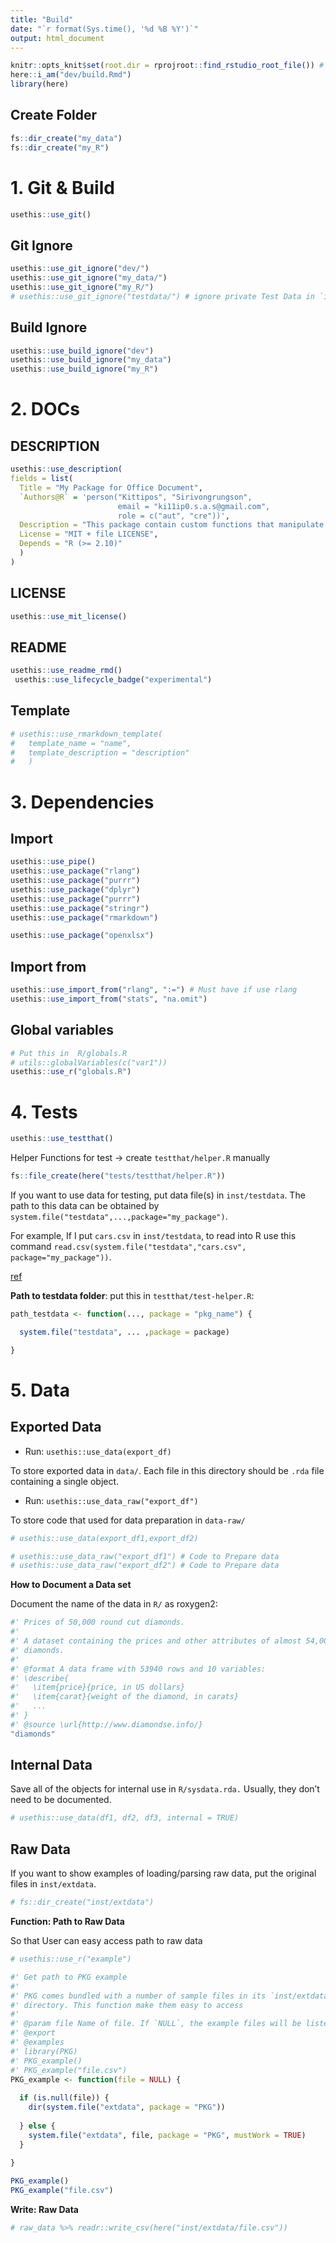 ```yaml
---
title: "Build"
date: "`r format(Sys.time(), '%d %B %Y')`"
output: html_document
---
```


```r
knitr::opts_knit$set(root.dir = rprojroot::find_rstudio_root_file()) # Set WD to Root
here::i_am("dev/build.Rmd")
library(here)

```

## Create Folder

```r
fs::dir_create("my_data")
fs::dir_create("my_R")
```


# 1. Git & Build

```r
usethis::use_git()
```

## Git Ignore

```r
usethis::use_git_ignore("dev/")
usethis::use_git_ignore("my_data/")
usethis::use_git_ignore("my_R/")
# usethis::use_git_ignore("testdata/") # ignore private Test Data in `inst/testdata`
```

## Build Ignore

```r
usethis::use_build_ignore("dev")
usethis::use_build_ignore("my_data")
usethis::use_build_ignore("my_R")
```

# 2. DOCs


## DESCRIPTION

```r
usethis::use_description(
fields = list(
  Title = "My Package for Office Document",
  `Authors@R` = 'person("Kittipos", "Sirivongrungson", 
                        email = "ki11ip0.s.a.s@gmail.com", 
                        role = c("aut", "cre"))',
  Description = "This package contain custom functions that manipulate office document files such as Excel, MS Word, MS Powerpoint, etc.",
  License = "MIT + file LICENSE",
  Depends = "R (>= 2.10)"
  )
)
```


## LICENSE

```r
usethis::use_mit_license()
```

## README

```r
usethis::use_readme_rmd()
 usethis::use_lifecycle_badge("experimental")
```


## Template

```r
# usethis::use_rmarkdown_template(
#   template_name = "name",
#   template_description = "description"
#   )
```


# 3. Dependencies

## Import

```r
usethis::use_pipe()
usethis::use_package("rlang")
usethis::use_package("purrr")
usethis::use_package("dplyr")
usethis::use_package("purrr")
usethis::use_package("stringr")
usethis::use_package("rmarkdown")

usethis::use_package("openxlsx")
```


## Import from

```r
usethis::use_import_from("rlang", ":=") # Must have if use rlang
usethis::use_import_from("stats", "na.omit")
```

## Global variables


```r
# Put this in  R/globals.R
# utils::globalVariables(c("var1"))
usethis::use_r("globals.R")
```

# 4. Tests

```r
usethis::use_testthat()
```

Helper Functions for test -> create `testthat/helper.R` manually

```r
fs::file_create(here("tests/testthat/helper.R"))
```


If you want to use data for testing, put data file(s) in `inst/testdata`.
The path to this data can be obtained by `system.file("testdata",...,package="my_package")`.

For example, If I put `cars.csv` in `inst/testdata`, to read into R use this command `read.csv(system.file("testdata","cars.csv", package="my_package"))`.

[ref](https://stackoverflow.com/questions/32328802/where-should-i-put-data-for-automated-tests-with-testthat)


**Path to testdata folder**: put this in `testthat/test-helper.R`:

```r
path_testdata <- function(..., package = "pkg_name") {

  system.file("testdata", ... ,package = package)

}
```


# 5. Data

## Exported Data

-   Run: `usethis::use_data(export_df)`

To store exported data in `data/`. 
Each file in this directory should be `.rda` file containing a single object.

-   Run: `usethis::use_data_raw("export_df")`

To store code that used for data preparation in `data-raw/` 


```r
# usethis::use_data(export_df1,export_df2) 

# usethis::use_data_raw("export_df1") # Code to Prepare data
# usethis::use_data_raw("export_df2") # Code to Prepare data
```

**How to Document a Data set**

Document the name of the data in `R/` as roxygen2:

```r
#' Prices of 50,000 round cut diamonds.
#'
#' A dataset containing the prices and other attributes of almost 54,000
#' diamonds.
#'
#' @format A data frame with 53940 rows and 10 variables:
#' \describe{
#'   \item{price}{price, in US dollars}
#'   \item{carat}{weight of the diamond, in carats}
#'   ...
#' }
#' @source \url{http://www.diamondse.info/}
"diamonds"
```




## Internal Data

Save all of the objects for internal use in `R/sysdata.rda.`
Usually, they don’t need to be documented.

```r
# usethis::use_data(df1, df2, df3, internal = TRUE)
```

## Raw Data

If you want to show examples of loading/parsing raw data, put the original files in `inst/extdata`.

```r
# fs::dir_create("inst/extdata")
```

**Function: Path to Raw Data**

So that User can easy access path to raw data

```r
# usethis::use_r("example") 
```

```r
#' Get path to PKG example
#'
#' PKG comes bundled with a number of sample files in its `inst/extdata`
#' directory. This function make them easy to access
#'
#' @param file Name of file. If `NULL`, the example files will be listed.
#' @export
#' @examples
#' library(PKG)
#' PKG_example()
#' PKG_example("file.csv")
PKG_example <- function(file = NULL) {
  
  if (is.null(file)) {
    dir(system.file("extdata", package = "PKG"))
    
  } else {
    system.file("extdata", file, package = "PKG", mustWork = TRUE)
  }
  
}

PKG_example()
PKG_example("file.csv")
```


**Write: Raw Data**

```r
# raw_data %>% readr::write_csv(here("inst/extdata/file.csv"))
```






